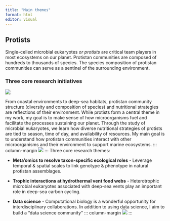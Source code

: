 ```yaml
---
title: "Main themes"
format: html
editor: visual
---
```


## Protists

Single-celled microbial eukaryotes *or protists* are critical team players in most ecosystems on our planet. Protistan communities are composed of hundreds to thousands of species. The species composition of protistan communities can serve as a sentinel of the surrounding environment.

### Three core research initiatives

::: column-margin
![](images/00_Trimyema.png)
:::

From coastal environments to deep-sea habitats, protistan community structure (diversity and composition of species) and nutritional strategies are reflections of their environment. While protists form a central theme in my work, my goal is to make sense of how microorganisms fuel and facilitate the processes sustaining our planet. Through the study of microbial eukaryotes, we learn how diverse nutritional strategies of protists are tied to season, time of day, and availability of resources. My main goal is to understand how protistan communities interact with other microorganisms and their environment to support marine ecosystems.
::: column-margin
![](images/00_Acantharia.png)
:::
Three core research themes:

-   **Meta'omics to resolve taxon-specific ecological roles** - Leverage temporal & spatial scales to link genotype & phenotype in natural protistan assemblages.

-   **Trophic interactions at hydrothermal vent food webs** - Heterotrophic microbial eukaryotes associated with deep-sea vents play an important role in deep-sea carbon cycling.

-   **Data science** - Computational biology is a wonderful opportunity for interdisciplinary collaborations. In addition to using data science, I aim to build a "data science community"
::: column-margin
![](images/00_Ehux.png)
:::